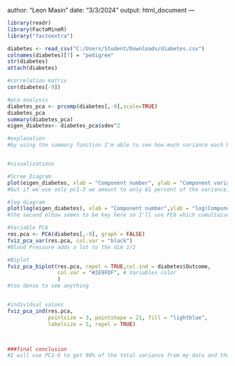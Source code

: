 author: "Leon Masin"
date: "3/3/2024"
output: html_document
---
  
```{r}
library(readr)
library(FactoMineR)
library("factoextra")

diabetes <- read_csv("C:/Users/Student/Downloads/diabetes.csv")
colnames(diabetes)[7] = "pedigree"
str(diabetes)
attach(diabetes)

#correlation matrix
cor(diabetes[-9])

#pca analysis
diabetes_pca <- prcomp(diabetes[,-9],scale=TRUE)
diabetes_pca
summary(diabetes_pca)
eigen_diabetes<- diabetes_pca$sdev^2

#explanation
#by using the summary function I'm able to see how much variance each PC dimension adds, in terms of variate representation PC1/2 add around 20-25 percent of the total variance and everything past that adds less then 15 percent util pc8 which only adds 5 percent of the total variance, also to note when using the cor function to find the correlation matrix PC2 by far has the highest correlation with most variables.


#visualizations

#Scree Diagram
plot(eigen_diabetes, xlab = "Component number", ylab = "Component variance", type = "l", main = "Scree diagram")
#but if we use only pc1-3 we amount to only 61 percent of the variance, going to look at second elbow

#log diagram
plot(log(eigen_diabetes), xlab = "Component number",ylab = "log(Component variance)", type="l",main = "Log(eigenvalue) diagram")
#the second elbow seems to be key here so I'll use PC6 which cumultaively includes around 90 percent of the total variance

#Variable PCA
res.pca <- PCA(diabetes[,-9], graph = FALSE)
fviz_pca_var(res.pca, col.var = "black")
#Blood Pressure adds a lot to the dim 1/2

#Biplot
fviz_pca_biplot(res.pca, repel = TRUE,col.ind = diabetes$Outcome,
                col.var = "#2E9FDF", # Variables color
                )
#too dense to see anything


#individual values 
fviz_pca_ind(res.pca, 
             pointsize = 3, pointshape = 21, fill = "lightblue",
             labelsize = 5, repel = TRUE)



###final conclusion
#I will use PC1-6 to get 90% of the total variance from my data and thus discard two dimensions making it easier to further analysis

```